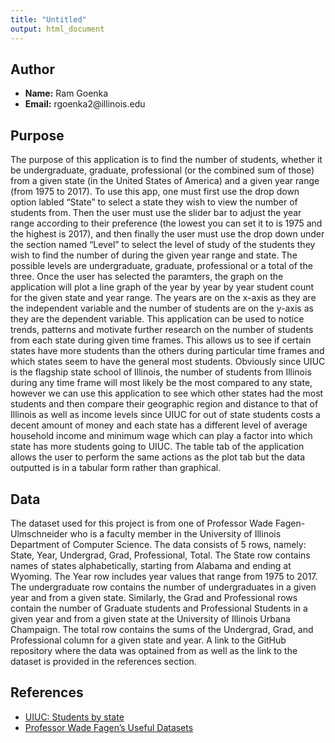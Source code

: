 ```yaml
---
title: "Untitled"
output: html_document
---
```


## Author

- **Name:** Ram Goenka
- **Email:** rgoenka2@illinois.edu

## Purpose

The purpose of this application is to find the number of students, whether it be undergraduate, graduate, professional (or the combined sum of those) from a given state (in the United States of America) and a given year range (from 1975 to 2017). To use this app, one must first use the drop down option labled "State" to select a state they wish to view the number of students from. Then the user must use the slider bar to adjust the year range according to their preference (the lowest you can set it to is 1975 and the highest is 2017), and then finally the user must use the drop down under the section named "Level" to select the level of study of the students they wish to find the number of during the given year range and state. The possible levels are undergraduate, graduate, professional or a total of the three. Once the user has selected the paramters, the graph on the application will plot a line graph of the year by year by year student count for the given state and year range. The years are on the x-axis as they are the independent variable and the number of students are on the y-axis as they are the dependent variable. This application can be used to notice trends, patterns and motivate further research on the number of students from each state during given time frames. This allows us to see if certain states have more students than the others during particular time frames and which states seem to have the general most students. Obviously since UIUC is the flagship state school of Illinois, the number of students from Illinois during any time frame will most likely be the most compared to any state, however we can use this application to see which other states had the most students and then compare their geographic region and distance to that of Illinois as well as income levels since UIUC for out of state students costs a decent amount of money and each state has a different level of average household income and minimum wage which can play a factor into which state has more students going to UIUC. The table tab of the application allows the user to perform the same actions as the plot tab but the data outputted is in a tabular form rather than graphical. 

## Data

The dataset used for this project is from one of Professor Wade Fagen-Ulmschneider who is a faculty member in the University of Illinois Department of Computer Science. The data consists of 5 rows, namely: State, Year, Undergrad, Grad, Professional, Total. The State row contains names of states alphabetically, starting from Alabama and ending at Wyoming. The Year row includes year values that range from 1975 to 2017. The undergraduate row contains the number of undergraduates in a given year and from a given state. Similarly, the Grad and Professional rows contain the number of Graduate students and Professional Students in a given year and from a given state at the University of Illinois Urbana Champaign. The total row contains the sums of the Undergrad, Grad, and Professional column for a given state and year. A link to the GitHub repository where the data was optained from as well as the link to the dataset is provided in the references section. 

## References

- [UIUC: Students by state](https://github.com/wadefagen/datasets/blob/master/students-by-state/uiuc-students-by-state.csv)
- [Professor Wade Fagen's Useful Datasets](https://github.com/wadefagen/datasets)